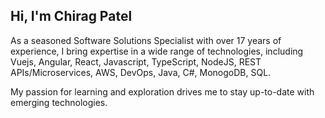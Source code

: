 ## Hi, I'm Chirag Patel

As a seasoned Software Solutions Specialist with over 17 years of experience, I bring expertise in a wide range of technologies, including Vuejs, Angular, React, Javascript, TypeScript, NodeJS, REST APIs/Microservices, AWS, DevOps, Java, C#, MonogoDB, SQL.

My passion for learning and exploration drives me to stay up-to-date with emerging technologies.
